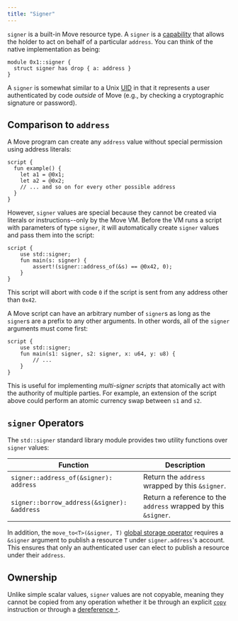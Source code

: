 ```yaml
---
title: "Signer"
---
```


`signer` is a built-in Move resource type. A `signer` is a
[capability](https://en.wikipedia.org/wiki/Object-capability_model) that allows the holder to act on
behalf of a particular `address`. You can think of the native implementation as being:

```move
module 0x1::signer {
  struct signer has drop { a: address }
}
```

A `signer` is somewhat similar to a Unix [UID](https://en.wikipedia.org/wiki/User_identifier) in
that it represents a user authenticated by code _outside_ of Move (e.g., by checking a cryptographic
signature or password).

## Comparison to `address`

A Move program can create any `address` value without special permission using address literals:

```move
script {
  fun example() {
    let a1 = @0x1;
    let a2 = @0x2;
    // ... and so on for every other possible address
  }
}
```

However, `signer` values are special because they cannot be created via literals or
instructions--only by the Move VM. Before the VM runs a script with parameters of type `signer`, it
will automatically create `signer` values and pass them into the script:

```move
script {
    use std::signer;
    fun main(s: signer) {
        assert!(signer::address_of(&s) == @0x42, 0);
    }
}
```

This script will abort with code `0` if the script is sent from any address other than `0x42`.

A Move script can have an arbitrary number of `signer`s as long as the `signer`s are a prefix
to any other arguments. In other words, all of the `signer` arguments must come first:

```move
script {
    use std::signer;
    fun main(s1: signer, s2: signer, x: u64, y: u8) {
        // ...
    }
}
```

This is useful for implementing _multi-signer scripts_ that atomically act with the authority of
multiple parties. For example, an extension of the script above could perform an atomic currency
swap between `s1` and `s2`.

## `signer` Operators

The `std::signer` standard library module provides two utility functions over `signer` values:

| Function                                    | Description                                                    |
| ------------------------------------------- | -------------------------------------------------------------- |
| `signer::address_of(&signer): address`      | Return the `address` wrapped by this `&signer`.                |
| `signer::borrow_address(&signer): &address` | Return a reference to the `address` wrapped by this `&signer`. |

In addition, the `move_to<T>(&signer, T)` [global storage operator](/build/smart-contracts/book/global-storage-operators)
requires a `&signer` argument to publish a resource `T` under `signer.address`'s account. This
ensures that only an authenticated user can elect to publish a resource under their `address`.

## Ownership

Unlike simple scalar values, `signer` values are not copyable, meaning they cannot be copied from
any operation whether it be through an explicit [`copy`](/build/smart-contracts/book/variables.mdx#move-and-copy) instruction
or through a [dereference `*`](/build/smart-contracts/book/references.mdx#reading-and-writing-through-references).

